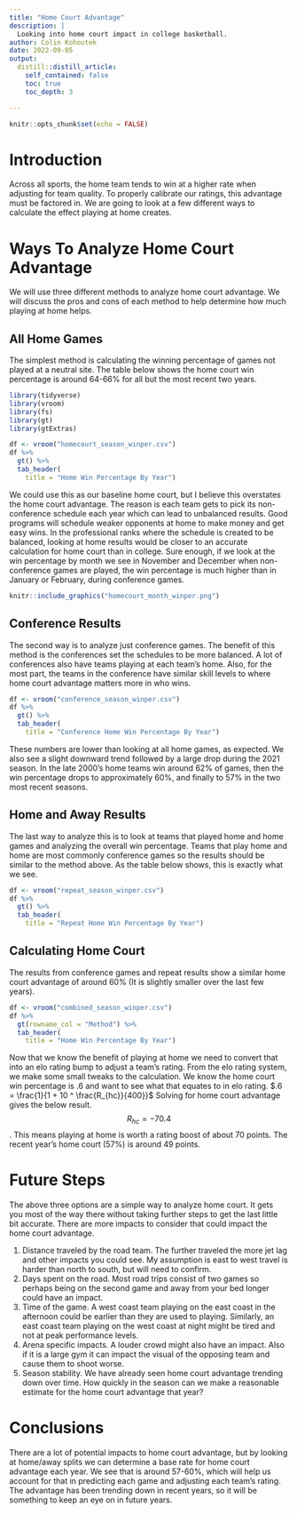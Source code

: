 ```yaml
---
title: "Home Court Advantage"
description: |
  Looking into home court impact in college basketball.
author: Colin Kohoutek
date: 2022-09-05
output:
  distill::distill_article:
    self_contained: false
    toc: true
    toc_depth: 3

---
```

```r
knitr::opts_chunk$set(echo = FALSE)
```
# Introduction
Across all sports, the home team tends to win at a higher rate when adjusting for team quality. To properly calibrate our ratings, this advantage must be factored in. We are going to look at a few different ways to calculate the effect playing at home creates.

# Ways To Analyze Home Court Advantage
We will use three different methods to analyze home court advantage. We will discuss the pros and cons of each method to help determine how much playing at home helps.

## All Home Games
The simplest method is calculating the winning percentage of games not played at a neutral site. The table below shows the home court win percentage is around 64-66% for all but the most recent two years. 

```r
library(tidyverse)
library(vroom)
library(fs)
library(gt)
library(gtExtras)

df <- vroom("homecourt_season_winper.csv")
df %>%
  gt() %>%
  tab_header(
    title = "Home Win Percentage By Year")
```
We could use this as our baseline home court, but I believe this overstates the home court advantage. The reason is each team gets to pick its non-conference schedule each year which can lead to unbalanced results. Good programs will schedule weaker opponents at home to make money and get easy wins. In the professional ranks where the schedule is created to be balanced, looking at home results would be closer to an accurate calculation for home court than in college. Sure enough, if we look at the win percentage by month we see in November and December when non-conference games are played, the win percentage is much higher than in January or February, during conference games. 

```r
knitr::include_graphics("homecourt_month_winper.png")
```

## Conference Results
The second way is to analyze just conference games. The benefit of this method is the conferences set the schedules to be more balanced. A lot of conferences also have teams playing at each team's home. Also, for the most part, the teams in the conference have similar skill levels to where home court advantage matters more in who wins.

```r
df <- vroom("conference_season_winper.csv")
df %>%
  gt() %>%
  tab_header(
    title = "Conference Home Win Percentage By Year")
```
These numbers are lower than looking at all home games, as expected. We also see a slight downward trend followed by a large drop during the 2021 season. In the late 2000's home teams win around 62% of games, then the win percentage drops to approximately 60%, and finally to 57% in the two most recent seasons. 

## Home and Away Results
The last way to analyze this is to look at teams that played home and home games and analyzing the overall win percentage. Teams that play home and home are most commonly conference games so the results should be similar to the method above. As the table below shows, this is exactly what we see.

```r
df <- vroom("repeat_season_winper.csv")
df %>%
  gt() %>%
  tab_header(
    title = "Repeat Home Win Percentage By Year")
```


## Calculating Home Court
The results from conference games and repeat results show a similar home court advantage of around 60% (It is slightly smaller over the last few years). 

```r
df <- vroom("combined_season_winper.csv")
df %>%
  gt(rowname_col = "Method") %>%
  tab_header(
    title = "Home Win Percentage By Year")
```

Now that we know the benefit of playing at home we need to convert that into an elo rating bump to adjust a team's rating. From the elo rating system, we make some small tweaks to the calculation. We know the home court win percentage is .6 and want to see what that equates to in elo rating. $.6 = \frac{1}{1 + 10 ^ \frac{R_{hc}}{400}}$ Solving for home court advantage gives the below result. $$ R_{hc} = -70.4 $$. This means playing at home is worth a rating boost of about 70 points. The recent year's home court (57%) is around 49 points.


# Future Steps
The above three options are a simple way to analyze home court. It gets you most of the way there without taking further steps to get the last little bit accurate. There are more impacts to consider that could impact the home court advantage.

1. Distance traveled by the road team. The further traveled the more jet lag and other impacts you could see. My assumption is east to west travel is harder than north to south, but will need to confirm.
2. Days spent on the road. Most road trips consist of two games so perhaps being on the second game and away from your bed longer could have an impact.
3. Time of the game. A west coast team playing on the east coast in the afternoon could be earlier than they are used to playing. Similarly, an east coast team playing on the west coast at night might be tired and not at peak performance levels. 
4. Arena specific impacts. A louder crowd might also have an impact. Also if it is a large gym it can impact the visual of the opposing team and cause them to shoot worse. 
5. Season stability. We have already seen home court advantage trending down over time. How quickly in the season can we make a reasonable estimate for the home court advantage that year?

# Conclusions
There are a lot of potential impacts to home court advantage, but by looking at home/away splits we can determine a base rate for home court advantage each year. We see that is around 57-60%, which will help us account for that in predicting each game and adjusting each team's rating. The advantage has been trending down in recent years, so it will be something to keep an eye on in future years.
